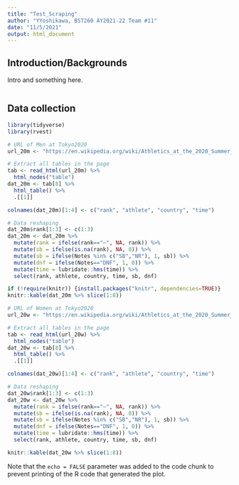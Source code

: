 ```yaml
---
title: "Test_Scraping"
author: "YYoshikawa, BST260 AY2021-22 Team #11"
date: "11/5/2021"
output: html_document
---
```


## Introduction/Backgrounds

Intro and something here. 

```r
```

## Data collection

```r
library(tidyverse)
library(rvest)

```

```r
# URL of Men at Tokyo2020
url_20m <- "https://en.wikipedia.org/wiki/Athletics_at_the_2020_Summer_Olympics_%E2%80%93_Men%27s_marathon"

# Extract all tables in the page
tab <- read_html(url_20m) %>% 
  html_nodes("table") 
dat_20m <- tab[8] %>% 
  html_table() %>%
  .[[1]]

colnames(dat_20m)[1:4] <- c("rank", "athlete", "country", "time")

# Data reshaping
dat_20m$rank[1:3] <- c(1:3)
dat_20m <- dat_20m %>% 
  mutate(rank = ifelse(rank=="—", NA, rank)) %>% 
  mutate(sb = ifelse(is.na(rank), NA, 0)) %>% 
  mutate(sb = ifelse(Notes %in% c("SB","NR"), 1, sb)) %>% 
  mutate(dnf = ifelse(Notes=="DNF", 1, 0)) %>% 
  mutate(time = lubridate::hms(time)) %>% 
  select(rank, athlete, country, time, sb, dnf)

if (!require(knitr)) {install.packages("knitr", dependencies=TRUE)}
knitr::kable(dat_20m %>% slice(1:8))

# URL of Women at Tokyo2020
url_20w <- "https://en.wikipedia.org/wiki/Athletics_at_the_2020_Summer_Olympics_%E2%80%93_Women%27s_marathon"

# Extract all tables in the page
tab <- read_html(url_20w) %>% 
  html_nodes("table") 
dat_20w <- tab[8] %>% 
  html_table() %>%
  .[[1]] 

colnames(dat_20w)[1:4] <- c("rank", "athlete", "country", "time")

# Data reshaping
dat_20w$rank[1:3] <- c(1:3)
dat_20w <- dat_20w %>% 
  mutate(rank = ifelse(rank=="–", NA, rank)) %>% 
  mutate(sb = ifelse(is.na(rank), NA, 0)) %>% 
  mutate(sb = ifelse(Notes %in% c("SB","NR"), 1, sb)) %>% 
  mutate(dnf = ifelse(Notes=="DNF", 1, 0)) %>% 
  mutate(time = lubridate::hms(time)) %>% 
  select(rank, athlete, country, time, sb, dnf)

knitr::kable(dat_20w %>% slice(1:8))

```

Note that the `echo = FALSE` parameter was added to the code chunk to prevent printing of the R code that generated the plot.
